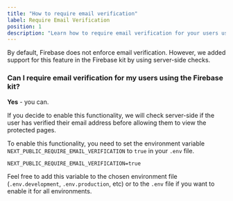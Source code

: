 ```yaml
---
title: "How to require email verification"
label: Require Email Verification
position: 1
description: "Learn how to require email verification for your users using the Firebase kit."
---
```


By default, Firebase does not enforce email verification. However, we added support for this feature in the Firebase kit by using server-side checks.

### Can I require email verification for my users using the Firebase kit?

**Yes** - you can.

If you decide to enable this functionality, we will check server-side if the user has verified their email address before allowing them to view the protected pages.

To enable this functionality, you need to set the environment variable `NEXT_PUBLIC_REQUIRE_EMAIL_VERIFICATION` to `true` in your `.env` file.

```tsx
NEXT_PUBLIC_REQUIRE_EMAIL_VERIFICATION=true
```

Feel free to add this variable to the chosen environment file (`.env.development`, `.env.production`, etc) or to the `.env` file if you want to enable it for all environments.
